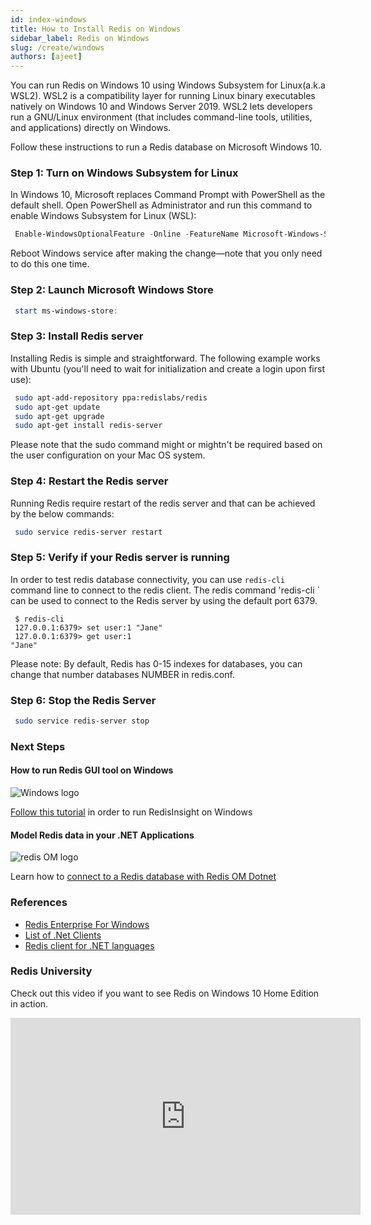 ```yaml
---
id: index-windows
title: How to Install Redis on Windows  
sidebar_label: Redis on Windows
slug: /create/windows
authors: [ajeet]
---
```



You can run Redis on Windows 10 using Windows Subsystem for Linux(a.k.a WSL2). WSL2 is a compatibility layer for running Linux binary executables natively on Windows 10 and Windows Server 2019. WSL2 lets developers run a GNU/Linux environment (that includes command-line tools, utilities, and applications) directly on Windows.

Follow these instructions to run a Redis database  on Microsoft Windows 10.


### Step 1: Turn on Windows Subsystem for Linux

In Windows 10, Microsoft replaces Command Prompt with PowerShell as the default shell. Open PowerShell as Administrator and run this command to enable Windows Subsystem for Linux (WSL):



 ```powershell
  Enable-WindowsOptionalFeature -Online -FeatureName Microsoft-Windows-Subsystem-Linux
 ```

Reboot Windows service after making the change—note that you only need to do this one time.

### Step 2: Launch Microsoft Windows Store 

 ```powershell
  start ms-windows-store:
 ```

### Step 3: Install Redis server

Installing Redis is simple and straightforward. The following example works with Ubuntu (you'll need to wait for initialization and create a login upon first use):

 ```bash
  sudo apt-add-repository ppa:redislabs/redis
  sudo apt-get update
  sudo apt-get upgrade
  sudo apt-get install redis-server
 ```
Please note that the sudo command might or mightn't be required based on the user configuration on your Mac OS system.


### Step 4: Restart the Redis server

Running Redis require restart of the redis server and that can be achieved by the below commands:

 ```bash
  sudo service redis-server restart
 ```


### Step 5: Verify if your Redis server is running

In order to test redis database connectivity, you can use `redis-cli` command line to connect to the redis client. The redis command 'redis-cli ` can be used to connect to the Redis server by using the default port 6379. 



 ```
  $ redis-cli 
  127.0.0.1:6379> set user:1 "Jane"
  127.0.0.1:6379> get user:1
 "Jane"
 ```

Please note: By default, Redis has 0-15 indexes for databases, you can change that number databases NUMBER in redis.conf.

### Step 6: Stop the Redis Server 

 ```bash
  sudo service redis-server stop
 ```
### Next Steps



<div class="row text--center">

<div class="col ">
<div className="ri-container">

#### How to run Redis GUI tool on Windows 

![Windows logo](/img/logos/windows.png)

[Follow this tutorial](/explore/redisinsightv2/windows) in order to run RedisInsight on Windows 


</div>
</div>

<div class="col">
<div className="ri-container">

#### Model Redis data in your .NET Applications 




![redis OM logo](/img/logos/redisom.gif)

Learn how to [connect to a Redis database with Redis OM Dotnet](/develop/dotnet/redis-om-dotnet/getting-started)

</div>
</div>
</div>



### References

- [Redis Enterprise For Windows](https://redis.com/lp/redis-windows/)
- [List of .Net Clients](https://redis.io/clients#c)
- [Redis client for .NET languages](https://github.com/StackExchange/StackExchange.Redis)

### Redis University

Check out this video if you want to see Redis on Windows 10 Home Edition in action.

<div class="text--center">
<iframe width="560" height="315" src="https://www.youtube.com/embed/qTN0GqF_Gq8" frameborder="0" allow="accelerometer; autoplay; clipboard-write; encrypted-media; gyroscope; picture-in-picture" allowfullscreen></iframe>
</div>


